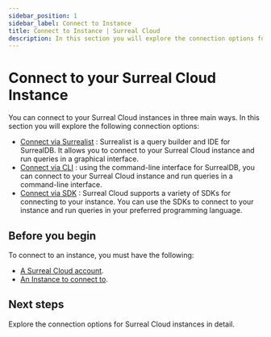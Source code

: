 ```yaml
---
sidebar_position: 1
sidebar_label: Connect to Instance
title: Connect to Instance | Surreal Cloud
description: In this section you will explore the connection options for Surreal Cloud instances. You can connect to your instance using the Surreal Cloud CLI or any of the supported SDKs.
---
```


# Connect to your Surreal Cloud Instance

You can connect to your Surreal Cloud instances in three main ways. In this section you will explore the following connection options:

 
- [Connect via Surrealist](/docs/cloud/connect/surrealist) : Surrealist is a query builder and IDE for SurrealDB. It allows you to connect to your Surreal Cloud instance and run queries in a graphical interface.
- [Connect via CLI](/docs/cloud/connect/cli) : using the command-line interface for SurrealDB, you can connect to your Surreal Cloud instance and run queries in a command-line interface.
- [Connect via SDK](/docs/cloud/connect/sdk) : Surreal Cloud supports a variety of SDKs for connecting to your instance. You can use the SDKs to connect to your instance and run queries in your preferred programming language.

## Before you begin

To connect to an instance, you must have the following:

- [A Surreal Cloud account](/docs/cloud/getting-started/create-an-account).
- [An Instance to connect to](/docs/cloud/getting-started/create-an-instance).


## Next steps 

Explore the connection options for Surreal Cloud instances in detail. 